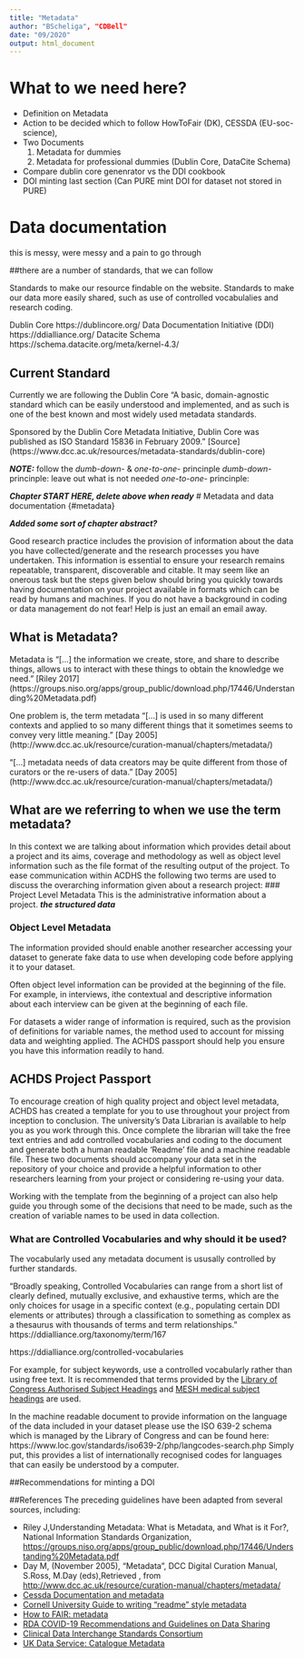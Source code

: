 ```yaml
---
title: "Metadata"
author: "BScheliga", "CDBell"
date: "09/2020"
output: html_document
---
```



# What to we need here?
- Definition on Metadata
- Action to be decided which to follow HowToFair (DK), CESSDA (EU-soc-science), 
- Two Documents 
    1) Metadata for dummies
    2) Metadata for professional dummies (Dublin Core, DataCite Schema)
 - Compare dublin core genenrator vs the DDI cookbook
 - DOI minting last section (Can PURE mint DOI for dataset not stored in PURE)


# Data documentation {#metadata}

this is messy, were messy and a pain to go through

##there are a number of standards, that we can follow 

Standards to make our resource findable on the website.
Standards to make our data more easily shared, such as use of controlled vocabulalies and research coding.

Dublin Core https://dublincore.org/
Data Documentation Initiative (DDI) https://ddialliance.org/
Datacite Schema https://schema.datacite.org/meta/kernel-4.3/

## Current Standard

Currently we are following the Dublin Core
"A basic, domain-agnostic standard which can be easily understood and implemented, and as such is one of the best known and most widely used metadata standards.

Sponsored by the Dublin Core Metadata Initiative, Dublin Core was published as ISO Standard 15836 in February 2009." [Source] (https://www.dcc.ac.uk/resources/metadata-standards/dublin-core)

***NOTE:*** follow the *dumb-down*- & *one-to-one*- princinple 
*dumb-down*-princinple: leave out what is not needed 
*one-to-one*- princinple: 

***Chapter START HERE, delete above when ready*** 
# Metadata and data documentation {#metadata}

***Added some sort of chapter abstract?***

Good research practice includes the provision of information about the data you have collected/generate and the research processes you have undertaken. This information is essential to ensure your research remains repeatable, transparent, discoverable and citable.  It may seem like an onerous task but the steps given below should bring you quickly towards having documentation on your project available in formats which can be read by humans and machines.  If you do not have a background in coding or data management do not fear! Help is just an email an email away.

## What is Metadata?

Metadata is "[...] the information we create, store, and share to describe things, allows us to interact with these things to obtain the knowledge we need." [Riley 2017] (https://groups.niso.org/apps/group_public/download.php/17446/Understanding%20Metadata.pdf)

One problem is, the term metadata "[...] is used in so many different contexts and applied to so many different things that it sometimes seems to convey very little meaning."
[Day 2005] (http://www.dcc.ac.uk/resource/curation-manual/chapters/metadata/) 

"[...] metadata needs of data creators may be quite different from those of curators or the re-users of data." [Day 2005] (http://www.dcc.ac.uk/resource/curation-manual/chapters/metadata/) 




## What are we referring to when we use the term metadata?
In this context we are talking about information which provides detail about a project and its aims, coverage and methodology as well as object level information such as the file format of the resulting output of the project.  To ease communication within ACDHS the following two terms are used to discuss the overarching information given about a research project:
###  Project Level Metadata
This is the administrative information about a project. ***the structured data***

###  Object Level Metadata
The information provided should enable another researcher accessing your dataset to generate fake data to use when developing code before applying it to your dataset.  

Often object level information can be provided at the beginning of the file. For example, in interviews, ithe contextual and descriptive information about each interview can be given at the beginning of each file.

For datasets a wider range of information is required, such as the provision of definitions for variable names, the method used to account for missing data and weighting applied.  The ACHDS passport should help you ensure you have this information readily to hand.

## ACHDS Project Passport
To encourage creation of high quality project and object level metadata, ACHDS has created a template for you to use throughout your project from inception to conclusion.  The university's Data Librarian is available to help you as you work through this.  Once complete the librarian will take the free text entries and add controlled vocabularies and coding to the document and generate both a human readable 'Readme' file and a machine readable file. These two documents should accompany your data set in the repository of your choice and provide a helpful information to other researchers learning from your project or considering re-using your data.

Working with the template from the beginning of a project can also help guide you through some of the decisions that need to be made, such as the creation of variable names to be used in data collection.

### What are Controlled Vocabularies and why should it be used?
The vocabularly used any metadata document is ususally controlled by further standards.  

"Broadly speaking, Controlled Vocabularies can range from a short list of clearly defined, mutually exclusive, and exhaustive terms, which are the only choices for usage in a specific context (e.g., populating certain DDI elements or attributes) through a classification to something as complex as a thesaurus with thousands of terms and term relationships." https://ddialliance.org/taxonomy/term/167

https://ddialliance.org/controlled-vocabularies

For example, for subject keywords, use a controlled vocabularly rather than using free text.  It is recommended that terms provided by the [Library of Congress Authorised Subject Headings](https://authorities.loc.gov/cgi-bin/Pwebrecon.cgi?DB=local&PAGE=First) and [MESH medical subject headings](https://meshb.nlm.nih.gov/search) are used.

In the machine readable document to provide information on the language of the data included in your dataset please use the ISO 639-2 schema which is managed by the Library of Congress and can be found here:  https://www.loc.gov/standards/iso639-2/php/langcodes-search.php  Simply put, this provides a list of internationally recognised codes for languages that can easily be understood by a computer.

##Recommendations for minting a DOI

##References
The preceding guidelines have been adapted from several sources, including:

* Riley J,Understanding Metadata: What is Metadata, and What is it For?, National Information Standards Organization, [https://groups.niso.org/apps/group_public/download.php/17446/Understanding%20Metadata.pdf](https://groups.niso.org/apps/group_public/download.php/17446/Understanding%20Metadata.pdf)
* Day M, (November 2005), "Metadata", DCC Digital Curation Manual, S.Ross, M.Day (eds),Retrieved <date>, from [http://www.dcc.ac.uk/resource/curation-manual/chapters/metadata/](http://www.dcc.ac.uk/resource/curation-manual/chapters/metadata/)
* [Cessda Documentation and metadata](https://www.cessda.eu/Training/Training-Resources/Library/Data-Management-Expert-Guide/2.-Organise-Document/Documentation-and-metadata)
* [Cornell University Guide to writing "readme" style metadata](https://data.research.cornell.edu/content/readme)
* [How to FAIR: metadata](https://howtofair.dk/how-to-fair/metadata/)
* [RDA COVID-19 Recommendations and Guidelines on Data Sharing](https://zenodo.org/record/3932953#.X3HHy-17mM9)
* [Clinical Data Interchange Standards Consortium](https://www.cdisc.org/standards)
* [UK Data Service:  Catalogue Metadata](https://www.ukdataservice.ac.uk/manage-data/document/metadata.aspx)
